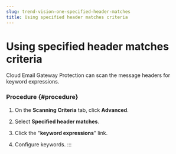 ```yaml
---
slug: trend-vision-one-specified-header-matches
title: Using specified header matches criteria
---
```

# Using specified header matches criteria

Cloud Email Gateway Protection can scan the message headers for keyword expressions.

### Procedure {#procedure}

1.  On the **Scanning Criteria** tab, click **Advanced**.

2.  Select **Specified header matches**.

3.  Click the "**keyword expressions**" link.

4.  Configure keywords.
:::
